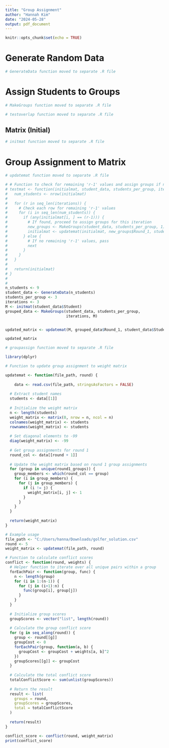 ```yaml
---
title: "Group Assignment"
author: "Hannah Kim"
date: "2024-05-28"
output: pdf_document
---
```


```r
knitr::opts_chunk$set(echo = TRUE)
```

# Generate Random Data
```r
# GenerateData function moved to separate .R file
```


# Assign Students to Groups

```r
# MakeGroups function moved to separate .R file
```

```r
# testoverlap function moved to separate .R file
```

## Matrix (Initial)
```r
# initmat function moved to separate .R file
```

# Group Assignment to Matrix

```r
# updatemat function moved to separate .R file
```

```r
# # Function to check for remaining 'r-1' values and assign groups if necessary
# testmat <- function(initialmat, student_data, students_per_group, iterations) {
#   num_students <- nrow(initialmat)
#   
#   for (r in seq_len(iterations)) {
#     # Check each row for remaining 'r-1' values
#     for (i in seq_len(num_students)) {
#       if (any(initialmat[i, ] == (r-1))) {
#         # If found, proceed to assign groups for this iteration
#         new_groups <- MakeGroups(student_data, students_per_group, 1)
#         initialmat <- updatemat(initialmat, new_groups$Round_1, student_data$Student)
#       } else {
#         # If no remaining 'r-1' values, pass
#         next
#       }
#     }
#   }
#   
#   return(initialmat)
# }
# 
# 
n_students <- 9
student_data <- GenerateData(n_students)
students_per_group <- 3
iterations <- 3
M <- initmat(student_data$Student)
grouped_data <- MakeGroups(student_data, students_per_group, 
                           iterations, M)


updated_matrix <- updatemat(M, grouped_data$Round_1, student_data$Student)

updated_matrix
```

```r
# groupassign function moved to separate .R file
```

```r
library(dplyr)

# Function to update group assignment to weight matrix

updatemat <- function(file_path, round) {
  
    data <- read.csv(file_path, stringsAsFactors = FALSE)
  
  # Extract student names
  students <- data[[1]]
  
  # Initialize the weight matrix
  n <- length(students)
  weight_matrix <- matrix(0, nrow = n, ncol = n)
  colnames(weight_matrix) <- students
  rownames(weight_matrix) <- students
  
  # Set diagonal elements to -99
  diag(weight_matrix) <- -99
  
  # Get group assignments for round 1
  round_col <- data[[round + 1]] 
  
  # Update the weight matrix based on round 1 group assignments
  for (group in unique(round1_groups)) {
    group_members <- which(round_col == group)
    for (i in group_members) {
      for (j in group_members) {
        if (i != j) {
          weight_matrix[i, j] <- 1
        }
      }
    }
  }
  
  return(weight_matrix)
}

# Example usage
file_path <- "C:/Users/hanna/Downloads/golfer_solution.csv"
round <- 5
weight_matrix <- updatemat(file_path, round)

```

```r
# Function to calculate conflict scores
conflict <- function(round, weights) {
  # Helper function to iterate over all unique pairs within a group
  forEachPair <- function(group, func) {
    n <- length(group)
    for (i in 1:(n-1)) {
      for (j in (i+1):n) {
        func(group[i], group[j])
      }
    }
  }
  
  # Initialize group scores
  groupScores <- vector("list", length(round))
  
  # Calculate the group conflict score
  for (g in seq_along(round)) {
    group <- round[[g]]
    groupCost <- 0
    forEachPair(group, function(a, b) {
      groupCost <- groupCost + weights[a, b]^2
    })
    groupScores[[g]] <- groupCost
  }
  
  # Calculate the total conflict score
  totalConflictScore <- sum(unlist(groupScores))
  
  # Return the result
  result <- list(
    groups = round,
    groupScores = groupScores,
    total = totalConflictScore
  )
  
  return(result)
}

conflict_score <- conflict(round, weight_matrix)
print(conflict_score)
```

